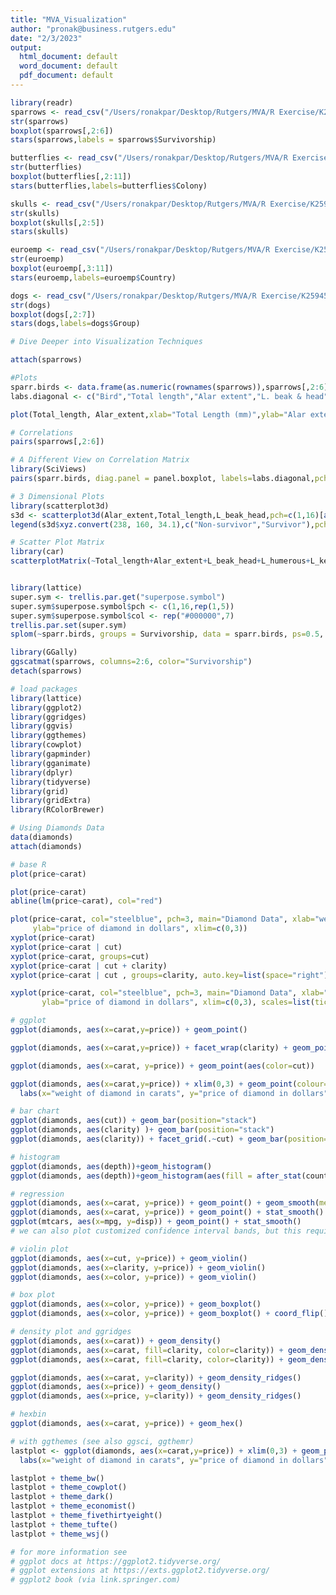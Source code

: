 ```yaml
---
title: "MVA_Visualization"
author: "pronak@business.rutgers.edu"
date: "2/3/2023"
output:
  html_document: default
  word_document: default
  pdf_document: default
---
```


```r
library(readr)
sparrows <- read_csv("/Users/ronakpar/Desktop/Rutgers/MVA/R Exercise/K25945 - R code and data sets/Chapter 1/Bumpus_sparrows.csv")
str(sparrows)
boxplot(sparrows[,2:6])
stars(sparrows,labels = sparrows$Survivorship)

butterflies <- read_csv("/Users/ronakpar/Desktop/Rutgers/MVA/R Exercise/K25945 - R code and data sets/Chapter 1/Butterfly colonies.csv")
str(butterflies)
boxplot(butterflies[,2:11])
stars(butterflies,labels=butterflies$Colony)

skulls <- read_csv("/Users/ronakpar/Desktop/Rutgers/MVA/R Exercise/K25945 - R code and data sets/Chapter 1/Egyptian skulls.csv")
str(skulls)
boxplot(skulls[,2:5])
stars(skulls)

euroemp <- read_csv("/Users/ronakpar/Desktop/Rutgers/MVA/R Exercise/K25945 - R code and data sets/Chapter 1/Euroemp.csv")
str(euroemp)
boxplot(euroemp[,3:11])
stars(euroemp,labels=euroemp$Country)

dogs <- read_csv("/Users/ronakpar/Desktop/Rutgers/MVA/R Exercise/K25945 - R code and data sets/Chapter 1/Prehistoric dogs.csv")
str(dogs)
boxplot(dogs[,2:7])
stars(dogs,labels=dogs$Group)

# Dive Deeper into Visualization Techniques

attach(sparrows)

#Plots
sparr.birds <- data.frame(as.numeric(rownames(sparrows)),sparrows[,2:6])
labs.diagonal <- c("Bird","Total length","Alar extent","L. beak & head","L. humerous","L. keel & sternum")

plot(Total_length, Alar_extent,xlab="Total Length (mm)",ylab="Alar extent (nm)",pch=c(16,1))

# Correlations
pairs(sparrows[,2:6])

# A Different View on Correlation Matrix
library(SciViews)
pairs(sparr.birds, diag.panel = panel.boxplot, labels=labs.diagonal,pch=c(1,16),font.labels=2)

# 3 Dimensional Plots
library(scatterplot3d)
s3d <- scatterplot3d(Alar_extent,Total_length,L_beak_head,pch=c(1,16)[as.numeric(Survivorship)],xlab="Alar extent", ylab="", angle=45,zlab="Length of beak and head", lty.hide=2,type="h",y.margin.add=0.1,font.axis=2,font.lab=2)
legend(s3d$xyz.convert(238, 160, 34.1),c("Non-survivor","Survivor"),pch=c(1,16),text.font=2)

# Scatter Plot Matrix
library(car)
scatterplotMatrix(~Total_length+Alar_extent+L_beak_head+L_humerous+L_keel_sternum | Survivorship, data=sparr.birds, var.labels=labs.diagonal,cex.labels=0.7, diagonal="boxplot",smooth=FALSE,reg.line=FALSE,pch=c(1,16),col=rep("black",2), legend.plot=FALSE)


library(lattice)
super.sym <- trellis.par.get("superpose.symbol")
super.sym$superpose.symbol$pch <- c(1,16,rep(1,5))
super.sym$superpose.symbol$col <- rep("#000000",7)
trellis.par.set(super.sym)
splom(~sparr.birds, groups = Survivorship, data = sparr.birds, ps=0.5, varname.cex = .5,panel = panel.superpose,key = list(columns = 2,points = list(pch = super.sym$pch[1:2], col=super.sym$col[1:2]),text = list(c("Non-survivor", "Survivor"))))

library(GGally)
ggscatmat(sparrows, columns=2:6, color="Survivorship")
detach(sparrows)

# load packages
library(lattice)
library(ggplot2)
library(ggridges)
library(ggvis)
library(ggthemes)
library(cowplot)
library(gapminder)
library(gganimate)
library(dplyr)
library(tidyverse)
library(grid)
library(gridExtra)
library(RColorBrewer)

# Using Diamonds Data
data(diamonds)
attach(diamonds)

# base R
plot(price~carat)

plot(price~carat)
abline(lm(price~carat), col="red")

plot(price~carat, col="steelblue", pch=3, main="Diamond Data", xlab="weight of diamond in carats", 
     ylab="price of diamond in dollars", xlim=c(0,3))
xyplot(price~carat)
xyplot(price~carat | cut)
xyplot(price~carat, groups=cut)
xyplot(price~carat | cut + clarity)
xyplot(price~carat | cut , groups=clarity, auto.key=list(space="right"))

xyplot(price~carat, col="steelblue", pch=3, main="Diamond Data", xlab="weight of diamond in carats", 
       ylab="price of diamond in dollars", xlim=c(0,3), scales=list(tick.number=10))

# ggplot
ggplot(diamonds, aes(x=carat,y=price)) + geom_point()

ggplot(diamonds, aes(x=carat,y=price)) + facet_wrap(clarity) + geom_point()

ggplot(diamonds, aes(x=carat, y=price)) + geom_point(aes(color=cut))

ggplot(diamonds, aes(x=carat,y=price)) + xlim(0,3) + geom_point(colour="steelblue", pch=3) + 
  labs(x="weight of diamond in carats", y="price of diamond in dollars", title="Diamond Data") 

# bar chart
ggplot(diamonds, aes(cut)) + geom_bar(position="stack") 
ggplot(diamonds, aes(clarity) )+ geom_bar(position="stack") 
ggplot(diamonds, aes(clarity)) + facet_grid(.~cut) + geom_bar(position="dodge")

# histogram
ggplot(diamonds, aes(depth))+geom_histogram()
ggplot(diamonds, aes(depth))+geom_histogram(aes(fill = after_stat(count)))

# regression
ggplot(diamonds, aes(x=carat, y=price)) + geom_point() + geom_smooth(method=lm)
ggplot(diamonds, aes(x=carat, y=price)) + geom_point() + stat_smooth()
ggplot(mtcars, aes(x=mpg, y=disp)) + geom_point() + stat_smooth()
# we can also plot customized confidence interval bands, but this requires computing them separately [see ggplot2 help]

# violin plot 
ggplot(diamonds, aes(x=cut, y=price)) + geom_violin()
ggplot(diamonds, aes(x=clarity, y=price)) + geom_violin()
ggplot(diamonds, aes(x=color, y=price)) + geom_violin()

# box plot
ggplot(diamonds, aes(x=color, y=price)) + geom_boxplot()
ggplot(diamonds, aes(x=color, y=price)) + geom_boxplot() + coord_flip()

# density plot and ggridges
ggplot(diamonds, aes(x=carat)) + geom_density() 
ggplot(diamonds, aes(x=carat, fill=clarity, color=clarity)) + geom_density() 
ggplot(diamonds, aes(x=carat, fill=clarity, color=clarity)) + geom_density(alpha=0.3, aes(y=..scaled..)) 

ggplot(diamonds, aes(x=carat, y=clarity)) + geom_density_ridges() 
ggplot(diamonds, aes(x=price)) + geom_density() 
ggplot(diamonds, aes(x=price, y=clarity)) + geom_density_ridges() 

# hexbin
ggplot(diamonds, aes(x=carat, y=price)) + geom_hex() 

# with ggthemes (see also ggsci, ggthemr)
lastplot <- ggplot(diamonds, aes(x=carat,y=price)) + xlim(0,3) + geom_point(aes(color=cut)) + stat_smooth() + 
  labs(x="weight of diamond in carats", y="price of diamond in dollars", title="Diamond Data") 

lastplot + theme_bw()
lastplot + theme_cowplot()
lastplot + theme_dark()
lastplot + theme_economist()
lastplot + theme_fivethirtyeight()
lastplot + theme_tufte()
lastplot + theme_wsj()

# for more information see
# ggplot docs at https://ggplot2.tidyverse.org/
# ggplot extensions at https://exts.ggplot2.tidyverse.org/
# ggplot2 book (via link.springer.com)



```
